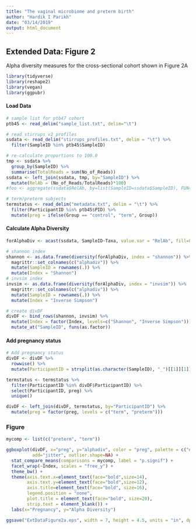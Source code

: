 ```yaml
---
title: "The vaginal microbiome and preterm birth"
author: "Hardik I Parikh"
date: "03/14/2019"
output: html_document
---
```


## Extended Data: Figure 2

Alpha diversity measures for the cross-sectional cohort shown in Figure 2A

```r
library(tidyverse)
library(reshape2)
library(vegan)
library(ggpubr)
```


#### Load Data

```r

# sample list for ptb47 cohort
ptb45 <- read_delim("sample_list.txt", delim="\t")

# read stirrups v2 profiles
ssdata <- read_delim("stirrups_profiles.txt", delim = "\t") %>%
  filter(SampleID %in% ptb45$SampleID)

# re-calculate proportions to 100.0
tmp <- ssdata %>%
  group_by(SampleID) %>%
  summarise(TotalReads = sum(No_of_Reads))
ssdata <- left_join(ssdata, tmp, by="SampleID") %>%
  mutate(RelAb = (No_of_Reads/TotalReads)*100)
#foo <- aggregate(ssdata$RelAb, by=list(SampleID=ssdata$SampleID), FUN=sum)

# term/preterm subjects
termstatus <- read_delim("metadata.txt", delim = "\t") %>%
  filter(ParticipantID %in% ptb45$PID) %>%
  mutate(preg = ifelse(Group == "control", "term", Group))

```

#### Calculate Alpha Diversity

```r
forAlphaDiv <- acast(ssdata, SampleID~Taxa, value.var = "RelAb", fill=0.0) 

# shannon index
shannon <- as.data.frame(diversity(forAlphaDiv, index = "shannon")) %>%
  magrittr::set_colnames(c("alphadiv")) %>%
  mutate(SampleID = rownames(.)) %>%
  mutate(Index = "Shannon")
# invsim index
invsim <- as.data.frame(diversity(forAlphaDiv, index = "invsim")) %>%
  magrittr::set_colnames(c("alphadiv")) %>%
  mutate(SampleID = rownames(.)) %>%
  mutate(Index = "Inverse Simpson")

# create divDF
divDF <- bind_rows(shannon, invsim) %>%
  mutate(Index = factor(Index, levels=c("Shannon", "Inverse Simpson"))) %>%
  mutate_at("SampleID", funs(as.factor))
```

#### Add pregnancy status

```r
# Add pregnancy status 
divDF <- divDF %>%
  rowwise() %>%
  mutate(ParticipantID = strsplit(as.character(SampleID), "_")[[1]][1]) 

termstatus <- termstatus %>%
  filter(ParticipantID %in% divDF$ParticipantID) %>%
  select(ParticipantID, preg) %>%
  unique()

divDF <- left_join(divDF, termstatus, by="ParticipantID") %>%
  mutate(preg = factor(preg, levels = c("term", "preterm")))


```

### Figure  

```r

mycomp <- list(c("preterm", "term"))

ggboxplot(divDF, x="preg", y="alphadiv", color = "preg", palette = c("#4393c3", "#d6604d"),
          add="jitter", outlier.shape=NA) + 
  stat_compare_means(comparisons = mycomp, label = "p.signif") + 
  facet_wrap(~Index, scales = "free_y") + 
  theme_bw() + 
  theme(axis.text.x=element_text(face="bold",size=14),
        axis.text.y=element_text(face="bold",size=12),
        axis.title=element_text(face="bold", size=16),
        legend.position = "none",
        plot.title = element_text(face="bold", size=20),
        strip.text = element_blank()) + 
  labs(x="Pregnancy", y="Alpha Diversity")

ggsave("ExtDataFigure2a.eps", width = 7, height = 4.5, units = "in", dpi=600)
```

